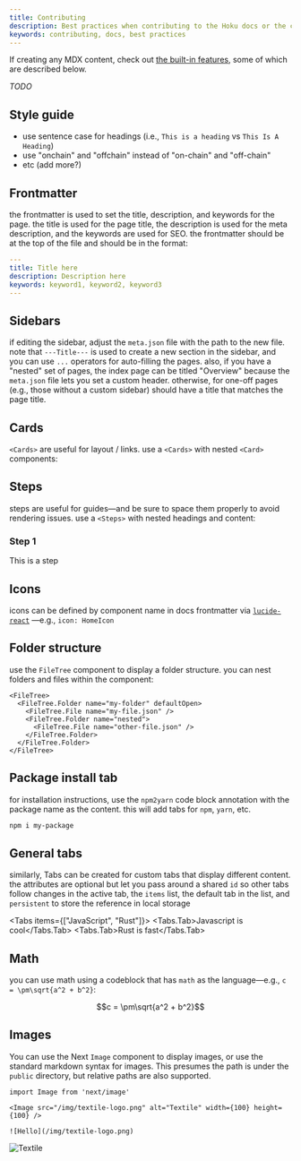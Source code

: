 ```yaml
---
title: Contributing
description: Best practices when contributing to the Hoku docs or the codebase.
keywords: contributing, docs, best practices
---
```



If creating any MDX content, check out [the built-in features](https://fumadocs.vercel.app/docs/ui), some of which are described below.

_TODO_

## Style guide

- use sentence case for headings (i.e., `This is a heading` vs `This Is A Heading`)
- use "onchain" and "offchain" instead of "on-chain" and "off-chain"
- etc (add more?)

## Frontmatter

the frontmatter is used to set the title, description, and keywords for the page. the title is used for the page title, the description is used for the meta description, and the keywords are used for SEO. the frontmatter should be at the top of the file and should be in the format:

```yaml
---
title: Title here
description: Description here
keywords: keyword1, keyword2, keyword3
---
```

## Sidebars

if editing the sidebar, adjust the `meta.json` file with the path to the new file. note that `---Title---` is used to create a new section in the sidebar, and you can use `...` operators for auto-filling the pages. also, if you have a "nested" set of pages, the index page can be titled "Overview" because the `meta.json` file lets you set a custom header. otherwise, for one-off pages (e.g., those without a custom sidebar) should have a title that matches the page title.

## Cards

`<Cards>` are useful for layout / links. use a `<Cards>` with nested `<Card>` components:

<Cards>

<Card title="TODO" href="/" />

</Cards>

## Steps

steps are useful for guides—and be sure to space them properly to avoid rendering issues. use a `<Steps>` with nested headings and content:

<Steps>

### Step 1

This is a step

</Steps>

## Icons

icons can be defined by component name in docs frontmatter via [`lucide-react`](https://lucide.dev/guide/packages/lucide-react) —e.g., `icon: HomeIcon`

## Folder structure

use the `FileTree` component to display a folder structure. you can nest folders and files within the component:

```
<FileTree>
  <FileTree.Folder name="my-folder" defaultOpen>
    <FileTree.File name="my-file.json" />
    <FileTree.Folder name="nested">
      <FileTree.File name="other-file.json" />
    </FileTree.Folder>
  </FileTree.Folder>
</FileTree>
```

<FileTree>
  <FileTree.Folder name="my-folder" defaultOpen>
    <FileTree.File name="my-file.json" />
    <FileTree.Folder name="nested" defaultOpen>
      <FileTree.File name="other-file.json" />
    </FileTree.Folder>
  </FileTree.Folder>
</FileTree>

## Package install tab

for installation instructions, use the `npm2yarn` code block annotation with the package name as the content. this will add tabs for `npm`, `yarn`, etc.

```sh npm2yarn
npm i my-package
```

## General tabs

similarly, Tabs can be created for custom tabs that display different content. the attributes are optional but let you pass around a shared `id` so other tabs follow changes in the active tab, the `items` list, the default tab in the list, and `persistent` to store the reference in local storage

<Tabs items={["JavaScript", "Rust"]}>
  <Tabs.Tab>Javascript is cool</Tabs.Tab>
  <Tabs.Tab>Rust is fast</Tabs.Tab>
</Tabs>

## Math

you can use math using a codeblock that has `math` as the language—e.g., `c = \pm\sqrt{a^2 + b^2}`:

```math
c = \pm\sqrt{a^2 + b^2}
```

## Images

You can use the Next `Image` component to display images, or use the standard markdown syntax for images. This presumes the path is under the `public` directory, but relative paths are also supported.

```
import Image from 'next/image'

<Image src="/img/textile-logo.png" alt="Textile" width={100} height={100} />

![Hello](/img/textile-logo.png)
```

<Image src="/img/textile-logo.png" alt="Textile" width={100} height={100} />
